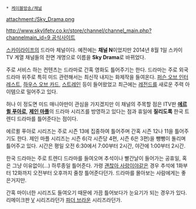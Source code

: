  * [[케이블방송/채널]]
attachment:/Sky_Drama.png

[[http://www.skylifetv.co.kr/store/channel/channel_main.php?channelmain_id=9 공식사이트]]

[[스카이라이프]]의 드라마 체널이다.
예전에는 '''채널 N'''이었지만 2014년 8월 1일 스카이 TV 계열 채널들의 전면 개명으로 이름을 '''Sky Drama'''로 바뀌었다.

주로 서비스 하는 컨텐츠는 드라마로 간혹 영화도 틀어주기는 한다.
드라마는 주로 외국 드라마 위주로 특히 미드 관련해서는 최신작 내지는 화제작을 들여온다.
[[퍼슨 오브 인터레스트]], [[하우스 오브 카드]], [[스트레인]] 등이 들어왔었고 최근에는 [[레전드]]를 새로운 주력 아이템으로 밀어주고 있다.

허나 이 정도면 미드 매니아만이 관심을 가지겠지만 이 채널의 주목할 점은 ITV판 '''[[에르퀼 푸아로]]''', '''[[제인 마플]]'''의 드라마 시리즈를 방영하고 있다는 점과 휴일에 '''질리도록''' 한국 트렌디 드라마를 틀어준다는 점이다.

에르퀼 푸아로 시리즈는 주로 시즌 13에 집중하여 틀어주며 간혹 시즌 12나 11을 틀어주기도 한다. 제인 마플 시리즈는 시즌 6(각 시즌당 4편, 시즌 6은 3편)을 뺑뺑이 돌리며 틀어주고 있다. 시간은 평일 오전 6:30에서 7:00부터 2시간, 야간에 1:00부터 2시간.

한국 드라마는 주로 트렌디 드라마를 들여오며 추석이나 빨간날이 들어가는 공휴일, 혹은 그냥 이유없이(...) 하루종일 틀어준다. 가령 [[괜찮아 사랑이야]]같은 경우 추석에 1화부터 12화까지 오전부터 오후까지 줄창 틀어준다던가. 드라마를 몰아보는 사람에게는 좋은거지만.

간혹 마이너한 시리즈도 들여오기 때문에 가끔 틀어보다가 눈요기가 되는 경우가 있다. 리메이크판 [[V]] 시리즈라던가 [[브라운 신부|파더 브라운]] 시리즈라던가.
